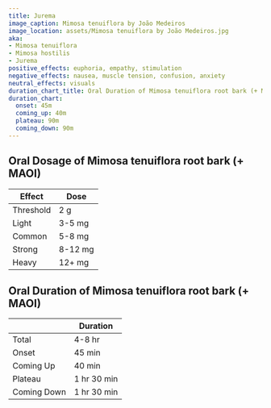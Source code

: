 ```yaml
---
title: Jurema
image_caption: Mimosa tenuiflora by João Medeiros
image_location: assets/Mimosa tenuiflora by João Medeiros.jpg
aka:
- Mimosa tenuiflora
- Mimosa hostilis
- Jurema
positive_effects: euphoria, empathy, stimulation
negative_effects: nausea, muscle tension, confusion, anxiety
neutral_effects: visuals
duration_chart_title: Oral Duration of Mimosa tenuiflora root bark (+ MAOI)
duration_chart:
  onset: 45m
  coming_up: 40m
  plateau: 90m
  coming_down: 90m
---
```


## Oral Dosage of Mimosa tenuiflora root bark (+ MAOI)
| Effect | Dose |
| --- | --- |
| Threshold | 2 g |
| Light | 3-5 mg |
| Common | 5-8 mg |
| Strong | 8-12 mg |
| Heavy | 12+ mg |

## Oral Duration of Mimosa tenuiflora root bark (+ MAOI)
| | Duration |
| --- | --- |
| Total | 4-8 hr |
| Onset | 45 min |
| Coming Up | 40 min |
| Plateau | 1 hr 30 min |
| Coming Down | 1 hr 30 min |
